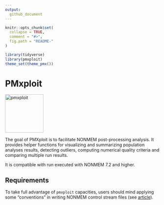 ```yaml
---
output:
  github_document
---
```


<!-- README.md is generated from README.Rmd. Please edit that file -->

```r
knitr::opts_chunk$set(
  collapse = TRUE,
  comment = "#>",
  fig.path = "README-"
)

library(tidyverse)
library(pmxploit)
theme_set(theme_pmx())
```

# PMxploit

<img id="logo" src="docs/pmxploit.svg" alt="pmxploit" width="125px" />

The goal of PMXploit is to facilitate NONMEM post-processing analysis. It provides helper functions for visualizing and summarizing population analyses results, detecting outliers, computing numerical quality criteria and comparing multiple run results.

It is compatible with run executed with NONMEM 7.2 and higher.

## Requirements

To take full advantage of `pmxploit` capacities, users should mind applying some "conventions" in writing NONMEM control stream files (see [article](articles/nonmem_requirements.html)).
